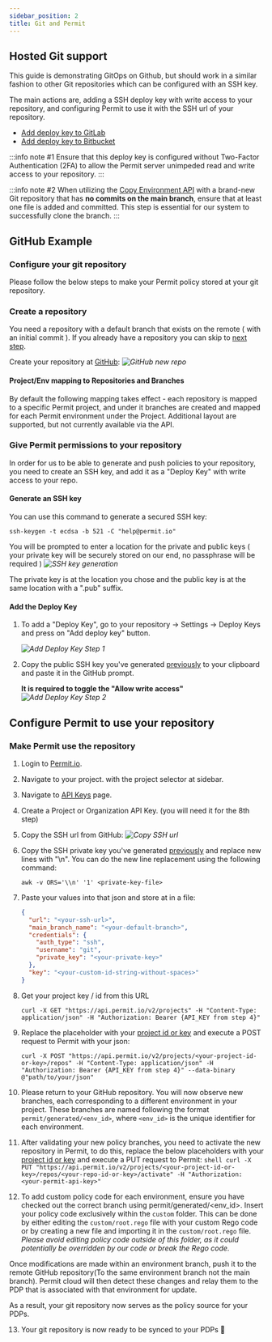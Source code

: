 ```yaml
---
sidebar_position: 2
title: Git and Permit
---
```


## Hosted Git support

This guide is demonstrating GitOps on Github, but should work in a similar fashion to other Git repositories which can be configured
with an SSH key.

The main actions are, adding a SSH deploy key with write access to your repository, and configuring Permit to use it with the SSH
url of your repository.

- [Add deploy key to GitLab](https://docs.gitlab.com/ee/user/project/deploy_keys/)
- [Add deploy key to Bitbucket](https://support.atlassian.com/bitbucket-cloud/docs/set-up-an-ssh-key/)

:::info note #1
Ensure that this deploy key is configured without Two-Factor Authentication (2FA) to allow the Permit server unimpeded read and
write access to your repository.
:::

:::info note #2
When utilizing the [Copy Environment API](https://api.permit.io/v2/redoc#tag/Environments/operation/copy_environment) with a
brand-new Git repository that has **no commits on the main branch**, ensure that at least one file is added and committed. This step
is essential for our system to successfully clone the branch.
:::

## GitHub Example

### Configure your git repository

Please follow the below steps to make your Permit policy stored at your git repository.

### Create a repository

You need a repository with a default branch that exists on the remote ( with an initial commit ).
If you already have a repository you can skip to [next step](#give-permit-permissions-to-your-repository).

Create your repository at [GitHub](https://github.com/new):
_![GitHub new repo](/img/integrations/gitops/github-new-repo.png)_

#### Project/Env mapping to Repositories and Branches

By default the following mapping takes effect - each repository is mapped to a specific Permit project, and under it branches are created and mapped for each Permit environment under the Project.
Additional layout are supported, but not currently available via the API.

### Give Permit permissions to your repository

In order for us to be able to generate and push policies to your repository, you need to create an SSH key,
and add it as a "Deploy Key" with write access to your repo.

#### Generate an SSH key

You can use this command to generate a secured SSH key:

```
ssh-keygen -t ecdsa -b 521 -C "help@permit.io"
```

You will be prompted to enter a location for the private and public keys ( your private key will be securely stored on our end, no passphrase will be required )
_![SSH key generation](/img/integrations/gitops/generate-ssh-key.png)_

The private key is at the location you chose and the public key is at the same location with a ".pub" suffix.

#### Add the Deploy Key

1. To add a "Deploy Key", go to your repository &rarr; Settings &rarr; Deploy Keys and press on "Add deploy key" button.

   _![Add Deploy Key Step 1](/img/integrations/gitops/github-add-deploy-key-1.png)_

2. Copy the public SSH key you've generated [previously](#generate-an-ssh-key) to your clipboard and paste it in the GitHub prompt.

   **It is required to toggle the "Allow write access"**
   _![Add Deploy Key Step 2](/img/integrations/gitops/github-add-deploy-key-2.png)_

## Configure Permit to use your repository

### Make Permit use the repository

1. Login to [Permit.io](https://app.permit.io).

2. Navigate to your project. with the project selector at sidebar.

3. Navigate to [API Keys](https://app.permit.io/settings/api-keys) page.

4. Create a Project or Organization API Key. (you will need it for the 8th step)

5. Copy the SSH url from GitHub:
   _![Copy SSH url](/img/integrations/gitops/github-copy-ssh-url.png)_

6. Copy the SSH private key you've generated [previously](#generate-an-ssh-key) and replace new lines with "\n".
   You can do the new line replacement using the following command:

   ```shell
   awk -v ORS='\\n' '1' <private-key-file>
   ```

7. Paste your values into that json and store at in a file:

   ```json
   {
     "url": "<your-ssh-url>",
     "main_branch_name": "<your-default-branch>",
     "credentials": {
       "auth_type": "ssh",
       "username": "git",
       "private_key": "<your-private-key>"
     },
     "key": "<your-custom-id-string-without-spaces>"
   }
   ```

8. Get your project key / id from this URL

   ```shell
   curl -X GET "https://api.permit.io/v2/projects" -H "Content-Type: application/json" -H "Authorization: Bearer {API_KEY from step 4}"
   ```

9. Replace the placeholder with your [project id or key](https://docs.permit.io/api/examples/get-project-and-env/#get-project-id-or-key) and execute a POST request to Permit with your json:

   ```shell
   curl -X POST "https://api.permit.io/v2/projects/<your-project-id-or-key>/repos" -H "Content-Type: application/json" -H "Authorization: Bearer {API_KEY from step 4}" --data-binary @"path/to/your/json"
   ```

10. Please return to your GitHub repository. You will now observe new branches, each corresponding to a different environment in your project. These branches are named following the format `permit/generated/<env_id>`, where `<env_id>` is the unique identifier for each environment.

11. After validating your new policy branches, you need to activate the new repository in Permit,
    to do this, replace the below placeholders with your [project id or key](https://docs.permit.io/api/examples/get-project-and-env/#get-project-id-or-key) and execute a PUT request to Permit:
    `shell
curl -X PUT "https://api.permit.io/v2/projects/<your-project-id-or-key>/repos/<your-repo-id-or-key>/activate" -H "Authorization: <your-permit-api-key>"
`
12. To add custom policy code for each environment, ensure you have checked out the correct branch using permit/generated/<env_id>. Insert your policy code exclusively within the `custom` folder. This can be done by either editing the `custom/root.rego` file with your custom Rego code or by creating a new file and importing it in the `custom/root.rego` file.
    _Please avoid editing policy code outside of this folder, as it could potentially be overridden by our code or break the Rego code._

Once modifications are made within an environment branch, push it to the remote GitHub repository(To the same environment branch not the main branch). Permit cloud will then detect these changes and relay them to the PDP that is associated with that environment for update.

As a result, your git repository now serves as the policy source for your PDPs.

13. Your git repository is now ready to be synced to your PDPs 🚀
